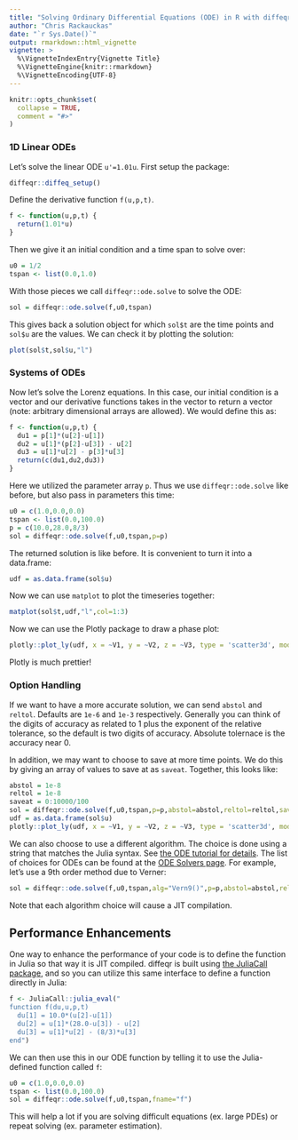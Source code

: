 ```yaml
---
title: "Solving Ordinary Differential Equations (ODE) in R with diffeqr"
author: "Chris Rackauckas"
date: "`r Sys.Date()`"
output: rmarkdown::html_vignette
vignette: >
  %\VignetteIndexEntry{Vignette Title}
  %\VignetteEngine{knitr::rmarkdown}
  %\VignetteEncoding{UTF-8}
---
```


```r
knitr::opts_chunk$set(
  collapse = TRUE,
  comment = "#>"
)
```

### 1D Linear ODEs

Let's solve the linear ODE `u'=1.01u`. First setup the package:

```R
diffeqr::diffeq_setup()
```

Define the derivative function `f(u,p,t)`. 

```R
f <- function(u,p,t) {
  return(1.01*u)
}
```

Then we give it an initial condition and a time span to solve over:

```R
u0 = 1/2
tspan <- list(0.0,1.0)
```

With those pieces we call `diffeqr::ode.solve` to solve the ODE:

```R
sol = diffeqr::ode.solve(f,u0,tspan)
```

This gives back a solution object for which `sol$t` are the time points
and `sol$u` are the values. We can check it by plotting the solution:

```R 
plot(sol$t,sol$u,"l")
```

### Systems of ODEs

Now let's solve the Lorenz equations. In this case, our initial condition is a vector and our derivative functions
takes in the vector to return a vector (note: arbitrary dimensional arrays are allowed). We would define this as:

```R
f <- function(u,p,t) {
  du1 = p[1]*(u[2]-u[1])
  du2 = u[1]*(p[2]-u[3]) - u[2]
  du3 = u[1]*u[2] - p[3]*u[3]
  return(c(du1,du2,du3))
}
```

Here we utilized the parameter array `p`. Thus we use `diffeqr::ode.solve` like before, but also pass in parameters this time:

```R
u0 = c(1.0,0.0,0.0)
tspan <- list(0.0,100.0)
p = c(10.0,28.0,8/3)
sol = diffeqr::ode.solve(f,u0,tspan,p=p)
```

The returned solution is like before. It is convenient to turn it into a data.frame:

```R
udf = as.data.frame(sol$u)
```

Now we can use `matplot` to plot the timeseries together:

```R
matplot(sol$t,udf,"l",col=1:3)
```

Now we can use the Plotly package to draw a phase plot:

```R
plotly::plot_ly(udf, x = ~V1, y = ~V2, z = ~V3, type = 'scatter3d', mode = 'lines')
```

Plotly is much prettier!

### Option Handling

If we want to have a more accurate solution, we can send `abstol` and `reltol`. Defaults are `1e-6` and `1e-3` respectively.
Generally you can think of the digits of accuracy as related to 1 plus the exponent of the relative tolerance, so the default is
two digits of accuracy. Absolute tolernace is the accuracy near 0. 

In addition, we may want to choose to save at more time points. We do this by giving an array of values to save at as `saveat`.
Together, this looks like:

```R
abstol = 1e-8
reltol = 1e-8
saveat = 0:10000/100
sol = diffeqr::ode.solve(f,u0,tspan,p=p,abstol=abstol,reltol=reltol,saveat=saveat)
udf = as.data.frame(sol$u)
plotly::plot_ly(udf, x = ~V1, y = ~V2, z = ~V3, type = 'scatter3d', mode = 'lines')
```

We can also choose to use a different algorithm. The choice is done using a string that matches the Julia syntax. See
[the ODE tutorial for details](http://docs.juliadiffeq.org/latest/tutorials/ode_example.html#Choosing-a-Solver-Algorithm-1).
The list of choices for ODEs can be found at the [ODE Solvers page](http://docs.juliadiffeq.org/latest/solvers/ode_solve.html).
For example, let's use a 9th order method due to Verner:

```R
sol = diffeqr::ode.solve(f,u0,tspan,alg="Vern9()",p=p,abstol=abstol,reltol=reltol,saveat=saveat)
```

Note that each algorithm choice will cause a JIT compilation.

## Performance Enhancements

One way to enhance the performance of your code is to define the function in Julia so that way it is JIT compiled. diffeqr is
built using [the JuliaCall package](https://github.com/Non-Contradiction/JuliaCall), and so you can utilize this same interface
to define a function directly in Julia:

```R
f <- JuliaCall::julia_eval("
function f(du,u,p,t)
  du[1] = 10.0*(u[2]-u[1])
  du[2] = u[1]*(28.0-u[3]) - u[2]
  du[3] = u[1]*u[2] - (8/3)*u[3]
end")
```

We can then use this in our ODE function by telling it to use the Julia-defined function called `f`:

```R
u0 = c(1.0,0.0,0.0)
tspan <- list(0.0,100.0)
sol = diffeqr::ode.solve(f,u0,tspan,fname="f")
```

This will help a lot if you are solving difficult equations (ex. large PDEs) or repeat solving (ex. parameter estimation).
